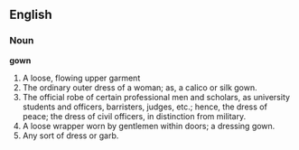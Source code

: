 ==English==

===Noun===

'''gown'''

#A loose, flowing upper garment
#The ordinary outer dress of a woman; as, a calico or silk gown.
#The official robe of certain professional men and scholars, as university students and officers, barristers, judges, etc.; hence, the dress of peace; the dress of civil officers, in distinction from military.
#A loose wrapper worn by gentlemen within doors; a dressing gown.
#Any sort of dress or garb.